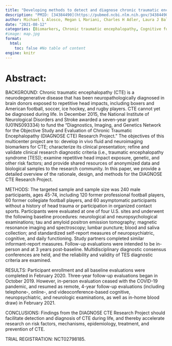 ```yaml
---
title: "Developing methods to detect and diagnose chronic traumatic encephalopathy during life: rationale, design, and methodology for the DIAGNOSE CTE Research Project"
description: "PMID: [34384490](https://pubmed.ncbi.nlm.nih.gov/34384490/){target='_blank'}    DOI: [10.1186/s13195-021-00872-x](https://doi.org/10.1186/s13195-021-00872-x){target='_blank'}"
author: Michael L Alosco, Megan L Mariani, Charles H Adler, Laura J Balcer, Charles Bernick, Rhoda Au, Sarah J Banks, William B Barr, Sylvain Bouix, Robert C Cantu, Michael J Coleman, David W Dodick, Lindsay A Farrer, Yonas E Geda, Douglas I Katz, Inga K Koerte, Neil W Kowall, Alexander P Lin, Daniel S Marcus, Kenneth L Marek, Michael D McClean, Ann C McKee, Jesse Mez, Joseph N Palmisano, Elaine R Peskind, ... ...
date: "2021-08-12"
categories: [Biomarkers, Chronic traumatic encephalopathy, Cognitive function, College football, Concussion, Football, Head trauma, MRI, MRS, National Football League, Neurodegenerative disease, Neuroimaging, Positron emission tomography, Remote assessment, Repetitive head impacts, Subconcussion, Tau, Traumatic brain injury, Traumatic encephalopathy syndrome]
#image: map.jpg
format:
  html:
    toc: false #No table of content
engine: knitr
---
```


# Abstract:

BACKGROUND: Chronic traumatic encephalopathy (CTE) is a neurodegenerative disease that has been neuropathologically diagnosed in brain donors exposed to repetitive head impacts, including boxers and American football, soccer, ice hockey, and rugby players. CTE cannot yet be diagnosed during life. In December 2015, the National Institute of Neurological Disorders and Stroke awarded a seven-year grant (U01NS093334) to fund the "Diagnostics, Imaging, and Genetics Network for the Objective Study and Evaluation of Chronic Traumatic Encephalopathy (DIAGNOSE CTE) Research Project." The objectives of this multicenter project are to: develop in vivo fluid and neuroimaging biomarkers for CTE; characterize its clinical presentation; refine and validate clinical research diagnostic criteria (i.e., traumatic encephalopathy syndrome [TES]); examine repetitive head impact exposure, genetic, and other risk factors; and provide shared resources of anonymized data and biological samples to the research community. In this paper, we provide a detailed overview of the rationale, design, and methods for the DIAGNOSE CTE Research Project.

METHODS: The targeted sample and sample size was 240 male participants, ages 45-74, including 120 former professional football players, 60 former collegiate football players, and 60 asymptomatic participants without a history of head trauma or participation in organized contact sports. Participants were evaluated at one of four U.S. sites and underwent the following baseline procedures: neurological and neuropsychological examinations; tau and amyloid positron emission tomography; magnetic resonance imaging and spectroscopy; lumbar puncture; blood and saliva collection; and standardized self-report measures of neuropsychiatric, cognitive, and daily functioning. Study partners completed similar informant-report measures. Follow-up evaluations were intended to be in-person and at 3 years post-baseline. Multidisciplinary diagnostic consensus conferences are held, and the reliability and validity of TES diagnostic criteria are examined.

RESULTS: Participant enrollment and all baseline evaluations were completed in February 2020. Three-year follow-up evaluations began in October 2019. However, in-person evaluation ceased with the COVID-19 pandemic, and resumed as remote, 4-year follow-up evaluations (including telephone-, online-, and videoconference-based cognitive, neuropsychiatric, and neurologic examinations, as well as in-home blood draw) in February 2021.

CONCLUSIONS: Findings from the DIAGNOSE CTE Research Project should facilitate detection and diagnosis of CTE during life, and thereby accelerate research on risk factors, mechanisms, epidemiology, treatment, and prevention of CTE.

TRIAL REGISTRATION: NCT02798185.
        